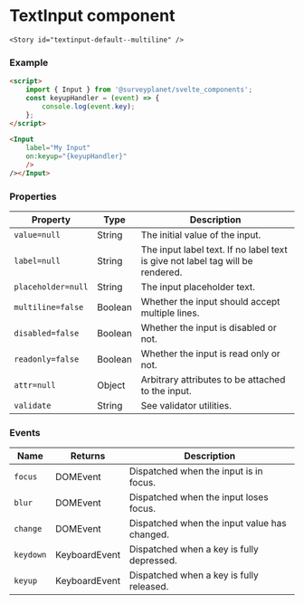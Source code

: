 

<Meta
	title="TextInput/Documentation"
	component={TextInput}
/>

# TextInput component

<div id="example">
	<Story id="textinput-default--basic" />

    <Story id="textinput-default--multiline" />

</div>

### Example

```html
<script>
	import { Input } from '@surveyplanet/svelte_components';
	const keyupHandler = (event) => {
		console.log(event.key);
	};
</script>

<Input
	label="My Input"
	on:keyup="{keyupHandler}"
	/>
/></Input>
```

### Properties

| Property           | Type    | Description                                                                    |
| ------------------ | ------- | ------------------------------------------------------------------------------ |
| `value=null`       | String  | The initial value of the input.                                                |
| `label=null`       | String  | The input label text. If no label text is give not label tag will be rendered. |
| `placeholder=null` | String  | The input placeholder text.                                                    |
| `multiline=false`  | Boolean | Whether the input should accept multiple lines.                                |
| `disabled=false`   | Boolean | Whether the input is disabled or not.                                          |
| `readonly=false`   | Boolean | Whether the input is read only or not.                                         |
| `attr=null`        | Object  | Arbitrary attributes to be attached to the input.                              |
| `validate`         | String  | See validator utilities.                                                       |

### Events

| Name      | Returns       | Description                                  |
| --------- | ------------- | -------------------------------------------- |
| `focus`   | DOMEvent      | Dispatched when the input is in focus.       |
| `blur`    | DOMEvent      | Dispatched when the input loses focus.       |
| `change`  | DOMEvent      | Dispatched when the input value has changed. |
| `keydown` | KeyboardEvent | Dispatched when a key is fully depressed.    |
| `keyup`   | KeyboardEvent | Dispatched when a key is fully released.     |
